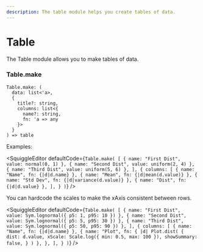 ```yaml
---
description: The table module helps you create tables of data.
---
```



# Table

The Table module allows you to make tables of data.

### Table.make

```
Table.make: (
  data: list<'a>,
  {
    title?: string,
    columns: list<{
      name?: string,
      fn: 'a => any
    }>
  }
) => table
```

Examples:

<SquiggleEditor
  defaultCode={`Table.make(
  [
    { name: "First Dist", value: normal(0, 1) },
    { name: "Second Dist", value: uniform(2, 4) },
    { name: "Third Dist", value: uniform(5, 6) },
  ],
  {
    columns: [
      { name: "Name", fn: {|d|d.name} },
      { name: "Mean", fn: {|d|mean(d.value)} },
      { name: "Std Dev", fn: {|d|variance(d.value)} },
      { name: "Dist", fn: {|d|d.value} },
    ],
  }
)`}
/>

You can hardcode the scales to make the xAxis consistent between rows.

<SquiggleEditor
  defaultCode={`Table.make(
  [
    { name: "First Dist", value: Sym.lognormal({ p5: 1, p95: 10 }) },
    { name: "Second Dist", value: Sym.lognormal({ p5: 5, p95: 30 }) },
    { name: "Third Dist", value: Sym.lognormal({ p5: 50, p95: 90 }) },
  ],
  {
    columns: [
      { name: "Name", fn: {|d|d.name} },
      {
        name: "Plot",
        fn: {
          |d|
          Plot.dist(
            {
              dist: d.value,
              xScale: Scale.log({ min: 0.5, max: 100 }),
              showSummary: false,
            }
          )
        },
      },
    ],
  }
)`}
/>

